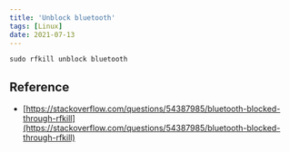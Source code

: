 ```yaml
---
title: 'Unblock bluetooth'
tags: [Linux]
date: 2021-07-13
---
```


```shell
sudo rfkill unblock bluetooth
```

## Reference

- [https://stackoverflow.com/questions/54387985/bluetooth-blocked-through-rfkill](https://stackoverflow.com/questions/54387985/bluetooth-blocked-through-rfkill)

